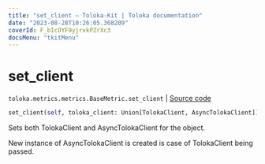 ```yaml
---
title: "set_client — Toloka-Kit | Toloka documentation"
date: "2023-08-28T10:26:05.368209"
coverId: F_bIcOYF9yjrxkPZrXc3
docsMenu: "tkitMenu"
---
```


# set_client

`toloka.metrics.metrics.BaseMetric.set_client` | [Source code](https://github.com/Toloka/toloka-kit/blob/v1.2.1/src/metrics/metrics.py#L85)

```python
set_client(self, toloka_client: Union[TolokaClient, AsyncTolokaClient])
```

Sets both TolokaClient and AsyncTolokaClient for the object.

New instance of AsyncTolokaClient is created is case of TolokaClient being passed.